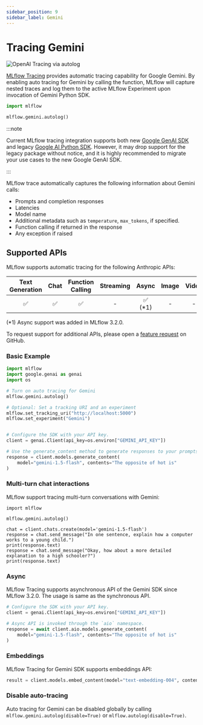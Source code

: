 ```yaml
---
sidebar_position: 9
sidebar_label: Gemini
---
```



# Tracing Gemini

![OpenAI Tracing via autolog](/images/llms/gemini/gemini-tracing.png)

[MLflow Tracing](../../) provides automatic tracing capability for Google Gemini. By enabling auto tracing
for Gemini by calling the <APILink fn="mlflow.gemini.autolog" /> function, MLflow will capture nested traces and log them to the active MLflow Experiment upon invocation of Gemini Python SDK.

```python
import mlflow

mlflow.gemini.autolog()
```

:::note

Current MLflow tracing integration supports both new [Google GenAI SDK](https://github.com/googleapis/python-genai) and legacy [Google AI Python SDK](https://github.com/google-gemini/generative-ai-python).
However, it may drop support for the legacy package without notice, and it is highly recommended to migrate your use cases to the new Google GenAI SDK.

:::

MLflow trace automatically captures the following information about Gemini calls:

- Prompts and completion responses
- Latencies
- Model name
- Additional metadata such as `temperature`, `max_tokens`, if specified.
- Function calling if returned in the response
- Any exception if raised

## Supported APIs

MLflow supports automatic tracing for the following Anthropic APIs:

| Text Generation | Chat | Function Calling | Streaming |  Async   | Image | Video |
| :-------------: | :--: | :--------------: | :-------: | :------: | :---: | :---: |
|       ✅        |  ✅  |        ✅        |     -     | ✅ (\*1) |   -   |   -   |

<div style={{ fontSize: '0.9em', marginTop: '10px' }}>

(\*1) Async support was added in MLflow 3.2.0.

</div>

To request support for additional APIs, please open a [feature request](https://github.com/mlflow/mlflow/issues) on GitHub.

### Basic Example

```python
import mlflow
import google.genai as genai
import os

# Turn on auto tracing for Gemini
mlflow.gemini.autolog()

# Optional: Set a tracking URI and an experiment
mlflow.set_tracking_uri("http://localhost:5000")
mlflow.set_experiment("Gemini")


# Configure the SDK with your API key.
client = genai.Client(api_key=os.environ["GEMINI_API_KEY"])

# Use the generate_content method to generate responses to your prompts.
response = client.models.generate_content(
    model="gemini-1.5-flash", contents="The opposite of hot is"
)
```

### Multi-turn chat interactions

MLflow support tracing multi-turn conversations with Gemini:

```
import mlflow

mlflow.gemini.autolog()

chat = client.chats.create(model='gemini-1.5-flash')
response = chat.send_message("In one sentence, explain how a computer works to a young child.")
print(response.text)
response = chat.send_message("Okay, how about a more detailed explanation to a high schooler?")
print(response.text)
```

### Async

MLflow Tracing supports asynchronous API of the Gemini SDK since MLflow 3.2.0. The usage is same as the synchronous API.

```python
# Configure the SDK with your API key.
client = genai.Client(api_key=os.environ["GEMINI_API_KEY"])

# Async API is invoked through the `aio` namespace.
response = await client.aio.models.generate_content(
    model="gemini-1.5-flash", contents="The opposite of hot is"
)
```

### Embeddings

MLflow Tracing for Gemini SDK supports embeddings API:

```python
result = client.models.embed_content(model="text-embedding-004", contents="Hello world")
```

### Disable auto-tracing

Auto tracing for Gemini can be disabled globally by calling `mlflow.gemini.autolog(disable=True)` or `mlflow.autolog(disable=True)`.
